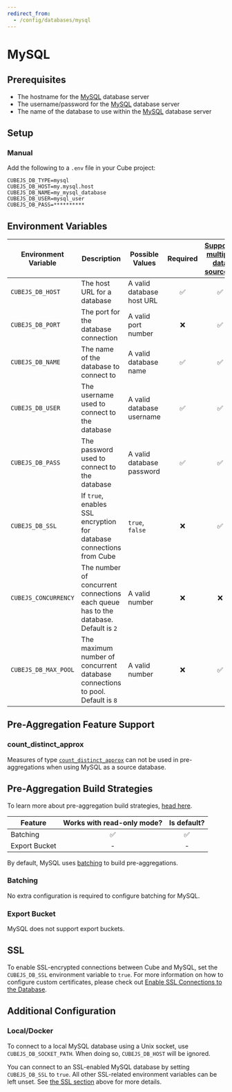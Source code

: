 ```yaml
---
redirect_from:
  - /config/databases/mysql
---
```


# MySQL

## Prerequisites

- The hostname for the [MySQL][mysql] database server
- The username/password for the [MySQL][mysql] database server
- The name of the database to use within the [MySQL][mysql] database server

## Setup

### Manual

Add the following to a `.env` file in your Cube project:

```dotenv
CUBEJS_DB_TYPE=mysql
CUBEJS_DB_HOST=my.mysql.host
CUBEJS_DB_NAME=my_mysql_database
CUBEJS_DB_USER=mysql_user
CUBEJS_DB_PASS=**********
```

## Environment Variables

| Environment Variable | Description                                                                         | Possible Values           | Required | [Supports multiple data sources?][ref-config-multiple-ds-decorating-env] |
| -------------------- | ----------------------------------------------------------------------------------- | ------------------------- | :------: | :----------------------------------------------------------------------: |
| `CUBEJS_DB_HOST`     | The host URL for a database                                                         | A valid database host URL |    ✅    |                                    ✅                                    |
| `CUBEJS_DB_PORT`     | The port for the database connection                                                | A valid port number       |    ❌    |                                    ✅                                    |
| `CUBEJS_DB_NAME`     | The name of the database to connect to                                              | A valid database name     |    ✅    |                                    ✅                                    |
| `CUBEJS_DB_USER`     | The username used to connect to the database                                        | A valid database username |    ✅    |                                    ✅                                    |
| `CUBEJS_DB_PASS`     | The password used to connect to the database                                        | A valid database password |    ✅    |                                    ✅                                    |
| `CUBEJS_DB_SSL`      | If `true`, enables SSL encryption for database connections from Cube                | `true`, `false`           |    ❌    |                                    ✅                                    |
| `CUBEJS_CONCURRENCY` | The number of concurrent connections each queue has to the database. Default is `2` | A valid number            |    ❌    |                                    ❌                                    |
| `CUBEJS_DB_MAX_POOL` | The maximum number of concurrent database connections to pool. Default is `8`       | A valid number            |    ❌    |                                    ✅                                    |

## Pre-Aggregation Feature Support

### count_distinct_approx

Measures of type
[`count_distinct_approx`][ref-schema-ref-types-formats-countdistinctapprox] can
not be used in pre-aggregations when using MySQL as a source database.

## Pre-Aggregation Build Strategies

<InfoBox>

To learn more about pre-aggregation build strategies, [head
here][ref-caching-using-preaggs-build-strats].

</InfoBox>

| Feature       | Works with read-only mode? | Is default? |
| ------------- | :------------------------: | :---------: |
| Batching      |             ✅             |     ✅      |
| Export Bucket |             -              |      -      |

By default, MySQL uses [batching][self-preaggs-batching] to build
pre-aggregations.

### Batching

No extra configuration is required to configure batching for MySQL.

### Export Bucket

MySQL does not support export buckets.

## SSL

To enable SSL-encrypted connections between Cube and MySQL, set the
`CUBEJS_DB_SSL` environment variable to `true`. For more information on how to
configure custom certificates, please check out [Enable SSL Connections to the
Database][ref-recipe-enable-ssl].

## Additional Configuration

### Local/Docker

To connect to a local MySQL database using a Unix socket, use
`CUBEJS_DB_SOCKET_PATH`. When doing so, `CUBEJS_DB_HOST` will be ignored.

You can connect to an SSL-enabled MySQL database by setting `CUBEJS_DB_SSL` to
`true`. All other SSL-related environment variables can be left unset. See [the
SSL section][self-ssl] above for more details.

[mysql]: https://www.mysql.com/
[ref-caching-using-preaggs-build-strats]:
  /product/caching/using-pre-aggregations#pre-aggregation-build-strategies
[ref-config-multiple-ds-decorating-env]:
  /product/configuration/advanced/multiple-data-sources#configuring-data-sources-with-environment-variables-decorated-environment-variables
[ref-recipe-enable-ssl]:
  /guides/recipes/data-sources/using-ssl-connections-to-data-source
[ref-schema-ref-types-formats-countdistinctapprox]:
  /product/data-modeling/reference/types-and-formats#count_distinct_approx
[self-preaggs-batching]: #batching
[self-ssl]: #ssl
